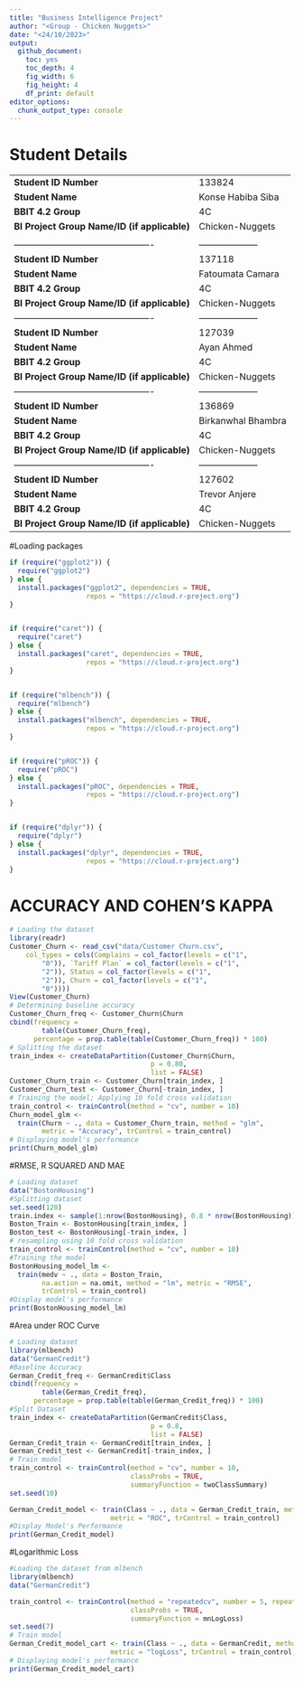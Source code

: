 ```yaml
---
title: "Business Intelligence Project"
author: "<Group - Chicken Nuggets>"
date: "<24/10/2023>"
output:
  github_document: 
    toc: yes
    toc_depth: 4
    fig_width: 6
    fig_height: 4
    df_print: default
editor_options:
  chunk_output_type: console
---
```


# Student Details


|                                              |                    |
|----------------------------------------------|--------------------|
| **Student ID Number**                        | 133824             |
| **Student Name**                             | Konse Habiba Siba  |
| **BBIT 4.2 Group**                           | 4C                 |
| **BI Project Group Name/ID (if applicable)** | Chicken-Nuggets    |
|                                              |                    |
|----------------------------------------------|--------------------|
| **Student ID Number**                        | 137118             |
| **Student Name**                             | Fatoumata Camara   |
| **BBIT 4.2 Group**                           | 4C                 |
| **BI Project Group Name/ID (if applicable)** | Chicken-Nuggets    |                                                   
|----------------------------------------------|--------------------|
| **Student ID Number**                        | 127039             |
| **Student Name**                             | Ayan Ahmed         |
| **BBIT 4.2 Group**                           | 4C                 |
| **BI Project Group Name/ID (if applicable)** | Chicken-Nuggets    |                                                                
|----------------------------------------------|--------------------|
| **Student ID Number**                        | 136869             |
| **Student Name**                             | Birkanwhal Bhambra |
| **BBIT 4.2 Group**                           | 4C                 |
| **BI Project Group Name/ID (if applicable)** | Chicken-Nuggets    |                                                                  
|----------------------------------------------|--------------------|
| **Student ID Number**                        | 127602             |
| **Student Name**                             | Trevor Anjere      |
| **BBIT 4.2 Group**                           | 4C                 |
| **BI Project Group Name/ID (if applicable)** | Chicken-Nuggets    |

#Loading packages
```r
if (require("ggplot2")) {
  require("ggplot2")
} else {
  install.packages("ggplot2", dependencies = TRUE,
                   repos = "https://cloud.r-project.org")
}


if (require("caret")) {
  require("caret")
} else {
  install.packages("caret", dependencies = TRUE,
                   repos = "https://cloud.r-project.org")
}


if (require("mlbench")) {
  require("mlbench")
} else {
  install.packages("mlbench", dependencies = TRUE,
                   repos = "https://cloud.r-project.org")
}


if (require("pROC")) {
  require("pROC")
} else {
  install.packages("pROC", dependencies = TRUE,
                   repos = "https://cloud.r-project.org")
}


if (require("dplyr")) {
  require("dplyr")
} else {
  install.packages("dplyr", dependencies = TRUE,
                   repos = "https://cloud.r-project.org")
}

```



# ACCURACY AND COHEN'S KAPPA
```r
# Loading the dataset
library(readr)
Customer_Churn <- read_csv("data/Customer Churn.csv", 
    col_types = cols(Complains = col_factor(levels = c("1", 
        "0")), `Tariff Plan` = col_factor(levels = c("1", 
        "2")), Status = col_factor(levels = c("1", 
        "2")), Churn = col_factor(levels = c("1", 
        "0"))))
View(Customer_Churn)  
# Determining baseline accuracy
Customer_Churn_freq <- Customer_Churn$Churn
cbind(frequency =
        table(Customer_Churn_freq),
      percentage = prop.table(table(Customer_Churn_freq)) * 100)
# Splitting the dataset
train_index <- createDataPartition(Customer_Churn$Churn,
                                   p = 0.80,
                                   list = FALSE)
Customer_Churn_train <- Customer_Churn[train_index, ]
Customer_Churn_test <- Customer_Churn[-train_index, ]
# Training the model; Applying 10 fold cross validation
train_control <- trainControl(method = "cv", number = 10)
Churn_model_glm <-
  train(Churn ~ ., data = Customer_Churn_train, method = "glm",
        metric = "Accuracy", trControl = train_control)
# Displaying model's performance
print(Churn_model_glm)
```


#RMSE, R SQUARED AND MAE
```r
# Loading dataset
data("BostonHousing")
#Splitting dataset
set.seed(120)
train.index <- sample(1:nrow(BostonHousing), 0.8 * nrow(BostonHousing))
Boston_Train <- BostonHousing[train_index, ]
Boston_test <- BostonHousing[-train_index, ]
# resampling using 10 fold cross validation
train_control <- trainControl(method = "cv", number = 10)
#Training the model
BostonHousing_model_lm <-
  train(medv ~ ., data = Boston_Train,
        na.action = na.omit, method = "lm", metric = "RMSE",
        trControl = train_control)
#Display model's performance
print(BostonHousing_model_lm)

```


#Area under ROC Curve
```r
# Loading dataset
library(mlbench)
data("GermanCredit")
#Baseline Accuracy
German_Credit_freq <- GermanCredit$Class
cbind(frequency =
        table(German_Credit_freq),
      percentage = prop.table(table(German_Credit_freq)) * 100)
#Split Dataset
train_index <- createDataPartition(GermanCredit$Class,
                                   p = 0.8,
                                   list = FALSE)
German_Credit_train <- GermanCredit[train_index, ]
German_Credit_test <- GermanCredit[-train_index, ]
# Train model
train_control <- trainControl(method = "cv", number = 10,
                              classProbs = TRUE,
                              summaryFunction = twoClassSummary)
set.seed(10)

German_Credit_model <- train(Class ~ ., data = German_Credit_train, method = "knn",
                         metric = "ROC", trControl = train_control)
#Display Model's Performance
print(German_Credit_model)
```

#Logarithmic Loss
```r
#Loading the dataset from mlbench
library(mlbench)
data("GermanCredit")

train_control <- trainControl(method = "repeatedcv", number = 5, repeats = 3, # resampling using repeated cross validation
                              classProbs = TRUE,
                              summaryFunction = mnLogLoss)
set.seed(7)
# Train model
German_Credit_model_cart <- train(Class ~ ., data = GermanCredit, method = "rpart",
                         metric = "logLoss", trControl = train_control)
# Displaying model's performance
print(German_Credit_model_cart)
```






























